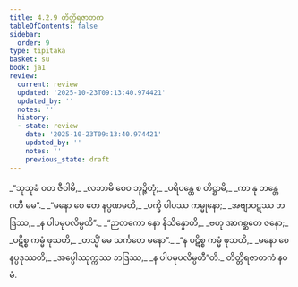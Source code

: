 ```yaml
---
title: 4.2.9 တိတ္တိရဇာတက
tableOfContents: false
sidebar:
  order: 9
type: tipitaka
basket: su
book: ja1
review:
  current: review
  updated: '2025-10-23T09:13:40.974421'
  updated_by: ''
  notes: ''
  history:
  - state: review
    date: '2025-10-23T09:13:40.974421'
    updated_by: ''
    notes: ''
    previous_state: draft
---
```



<ReviewStatus review={frontmatter.review} showDetails={true} />

<HypothesisAnnotation frontmatter={frontmatter} />

<DynamicBreadcrumb />

<Division number="73" book="ja1" e="ch" v="22" p="102">

<Paragraph number="975" type="verses" book="ja1">
_“သုသုခံ ဝတ ဇီဝါမိ,_  
_လဘာမိ စေဝ ဘုဉ္ဇိတုံ;_  
_ပရိပန္ထေ စ တိဋ္ဌာမိ,_  
_ကာ နု ဘန္တေ ဂတီ မမ”._  

</Paragraph>

</Division>
<Division number="74" book="ja1" e="ch" v="22" p="102">

<Paragraph number="976" type="verses" book="ja1">
_“မနော စေ တေ နပ္ပဏမတိ,_  
_ပက္ခိ ပါပဿ ကမ္မုနော;_  
_အဗျာဝဋဿ ဘဒြဿ,_  
_န ပါပမုပလိမ္ပတိ”._  

</Paragraph>

</Division>
<Division number="75" book="ja1" e="ch" v="22" p="102">

<Paragraph number="977" type="verses" book="ja1">
_“ဉာတကော နော နိသိန္နောတိ,_  
_ဗဟု အာဂစ္ဆတေ ဇနော;_  
_ပဋိစ္စ ကမ္မံ ဖုသတိ,_  
_တသ္မိံ မေ သင်္ကတေ မနော”._  

</Paragraph>

</Division>
<Division number="76" book="ja1" e="ch" v="22" p="102">

<Paragraph number="978" type="verses" book="ja1">
_“န ပဋိစ္စ ကမ္မံ ဖုသတိ,_  
_မနော စေ နပ္ပဒုဿတိ;_  
_အပ္ပေါဿုက္ကဿ ဘဒြဿ,_  
_န ပါပမုပလိမ္ပတီ”တိ._  


</Paragraph>
</Division>

<Paragraph number="979" type="center" book="ja1">
တိတ္တိရဇာတကံ နဝမံ.
</Paragraph>